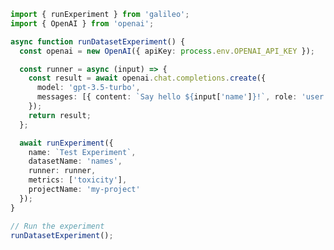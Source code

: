 ```typescript TypeScript
import { runExperiment } from 'galileo';
import { OpenAI } from 'openai';

async function runDatasetExperiment() {
  const openai = new OpenAI({ apiKey: process.env.OPENAI_API_KEY });

  const runner = async (input) => {
    const result = await openai.chat.completions.create({
      model: 'gpt-3.5-turbo',
      messages: [{ content: `Say hello ${input['name']}!`, role: 'user' }]
    });
    return result;
  };

  await runExperiment({
    name: `Test Experiment`,
    datasetName: 'names',
    runner: runner,
    metrics: ['toxicity'],
    projectName: 'my-project'
  });
}

// Run the experiment
runDatasetExperiment(); 
```
